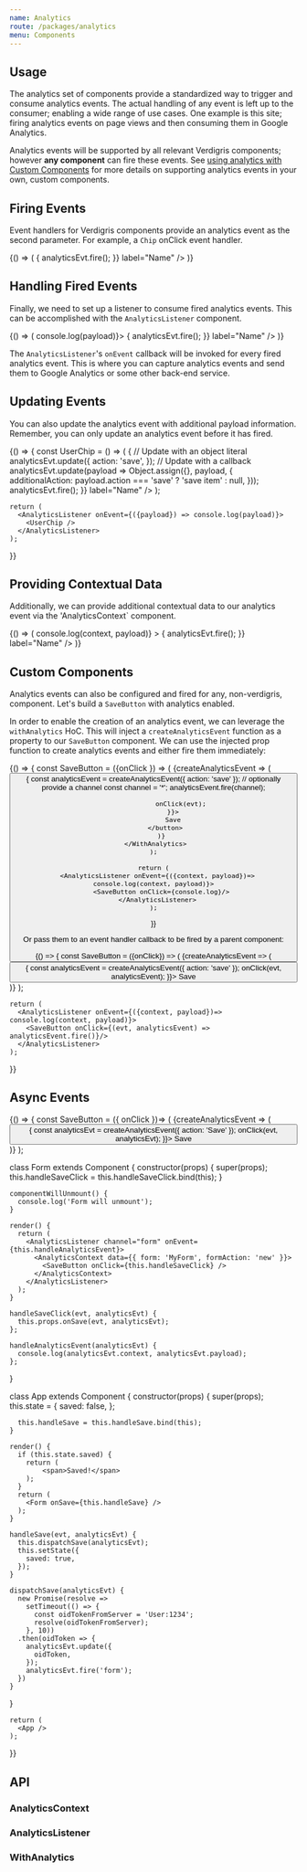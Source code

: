 ```yaml
---
name: Analytics
route: /packages/analytics
menu: Components
---
```



## Usage

The analytics set of components provide a standardized way to trigger and consume analytics events. The actual handling of any event is left up to the consumer; enabling a wide range of use cases. One example is this site; firing analytics events on page views and then consuming them in Google Analytics.

Analytics events will be supported by all relevant Verdigris components; however **any component** can fire these events. See [using analytics with Custom Components](#custom-components) for more details on supporting analytics events in your own, custom components.

## Firing Events

Event handlers for Verdigris components provide an analytics event as the second parameter. For example, a `Chip` onClick event handler.

<Playground>
  {() => (
    <Chip
      clickable
      onClick={(evt, analyticsEvt) => {
        analyticsEvt.fire();
      }}
      label="Name"
    />
  )}
</Playground>

## Handling Fired Events

Finally, we need to set up a listener to consume fired analytics events. This can be accomplished with the `AnalyticsListener` component.

<Playground testId="handling-fired-events">
  {() => (
    <AnalyticsListener onEvent={({ payload }) => console.log(payload)}>
      <Chip
        clickable
        onClick={(evt, analyticsEvt) => {
          analyticsEvt.fire();
        }}
        label="Name"
      />
    </AnalyticsListener>
  )}
</Playground>

The `AnalyticsListener`'s `onEvent` callback will be invoked for every fired analytics event. This is where you can capture analytics events and send them to Google Analytics or some other back-end service.

## Updating Events

You can also update the analytics event with additional payload information. Remember, you can only update an analytics event before it has fired.

<Playground testId="updating-event">
  {() => {
    const UserChip = () => (
      <Chip
        clickable
        onClick={(evt, analyticsEvt) => {
          // Update with an object literal
          analyticsEvt.update({
            action: 'save',
          });
          // Update with a callback
          analyticsEvt.update(payload => Object.assign({},
            payload,
            {
              additionalAction: payload.action === 'save' ? 'save item' : null,
            }));
          analyticsEvt.fire();
        }}
        label="Name" />
    );

    return (
      <AnalyticsListener onEvent={({payload}) => console.log(payload)}>
        <UserChip />
      </AnalyticsListener>
    );

}}

</Playground>

## Providing Contextual Data

Additionally, we can provide additional contextual data to our analytics event via the 'AnalyticsContext` component.

<Playground testId="contextual-data">
  {() => (
    <AnalyticsListener
      onEvent={({ context, payload }) => console.log(context, payload)}
    >
      <AnalyticsContext data={{ oidToken: 'User:1' }}>
        <AnalyticsContext data={{ friend: 'User:2' }}>
          <Chip
            clickable
            onClick={(evt, analyticsEvt) => {
              analyticsEvt.fire();
            }}
            label="Name"
          />
        </AnalyticsContext>
      </AnalyticsContext>
    </AnalyticsListener>
  )}
</Playground>

## Custom Components

Analytics events can also be configured and fired for any, non-verdigris, component. Let's build a `SaveButton` with analytics enabled.

In order to enable the creation of an analytics event, we can leverage the `withAnalytics` HoC. This will inject a `createAnalyticsEvent` function as a property to our `SaveButton` component. We can use the injected prop function to create analytics events and either fire them immediately:

<Playground testId="custom-components">
  {() => {
    const SaveButton = ({onClick }) => (
      <WithAnalytics>
        {createAnalyticsEvent => (
            <button
              onClick={evt =>{
                  const analyticsEvent = createAnalyticsEvent({ action: 'save' });
                  // optionally provide a channel
                  const channel = '*';
                  analyticsEvent.fire(channel);

                  onClick(evt);
              }}>
              Save
          </button>
        )}
     </WithAnalytics>
    );

    return (
      <AnalyticsListener onEvent={({context, payload})=> console.log(context, payload)}>
        <SaveButton onClick={console.log}/>
      </AnalyticsListener>
    );

}}

</Playground>

Or pass them to an event handler callback to be fired by a parent component:

<Playground>
  {() => {
    const SaveButton = ({onClick}) => (
      <WithAnalytics>
        {createAnalyticsEvent => (
            <button
              onClick={evt =>{
                  const analyticsEvent = createAnalyticsEvent({ action: 'save' });
                  onClick(evt, analyticsEvent);
              }}>
              Save
          </button>
        )}
     </WithAnalytics>
    );

    return (
      <AnalyticsListener onEvent={({context, payload})=> console.log(context, payload)}>
        <SaveButton onClick={(evt, analyticsEvent) => analyticsEvent.fire()}/>
      </AnalyticsListener>
    );

}}

</Playground>

## Async Events

<Playground testId="async-events">
  {() => {
    const SaveButton = ({ onClick })=> (
      <WithAnalytics>
        {createAnalyticsEvent => (
          <button onClick={evt => {
            const analyticsEvt = createAnalyticsEvent({ action: 'Save' });
            onClick(evt, analyticsEvt);
          }}>
            Save
          </button>
        )}
      </WithAnalytics>
    );

class Form extends Component {
constructor(props) {
super(props);
this.handleSaveClick = this.handleSaveClick.bind(this);
}

    componentWillUnmount() {
      console.log('Form will unmount');
    }

    render() {
      return (
        <AnalyticsListener channel="form" onEvent={this.handleAnalyticsEvent}>
          <AnalyticsContext data={{ form: 'MyForm', formAction: 'new' }}>
            <SaveButton onClick={this.handleSaveClick} />
          </AnalyticsContext>
        </AnalyticsListener>
      );
    }

    handleSaveClick(evt, analyticsEvt) {
      this.props.onSave(evt, analyticsEvt);
    };

    handleAnalyticsEvent(analyticsEvt) {
      console.log(analyticsEvt.context, analyticsEvt.payload);
    };

}

class App extends Component {
constructor(props) {
super(props);
this.state = {
saved: false,
};

      this.handleSave = this.handleSave.bind(this);
    }

    render() {
      if (this.state.saved) {
        return (
            <span>Saved!</span>
        );
      }
      return (
        <Form onSave={this.handleSave} />
      );
    }

    handleSave(evt, analyticsEvt) {
      this.dispatchSave(analyticsEvt);
      this.setState({
        saved: true,
      });
    }

    dispatchSave(analyticsEvt) {
      new Promise(resolve =>
        setTimeout(() => {
          const oidTokenFromServer = 'User:1234';
          resolve(oidTokenFromServer);
        }, 10))
      .then(oidToken => {
        analyticsEvt.update({
          oidToken,
        });
        analyticsEvt.fire('form');
      })
    }

}

    return (
      <App />
    );

}}

</Playground>

## API

### AnalyticsContext

<PropsTable of={AnalyticsContext} />

### AnalyticsListener

<PropsTable of={AnalyticsListener} />

### WithAnalytics

<PropsTable of={WithAnalytics} />
